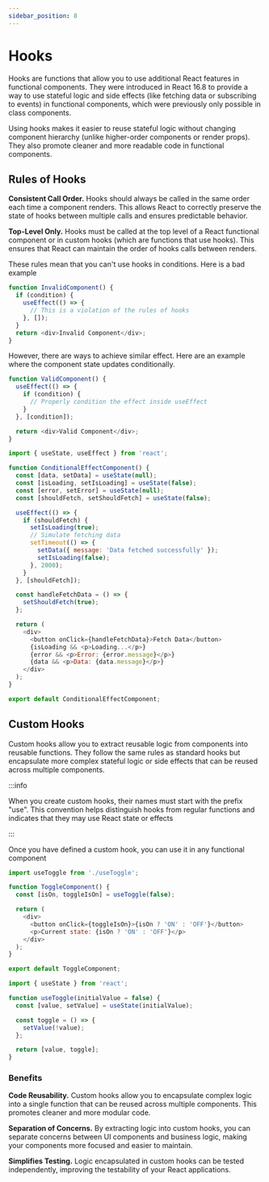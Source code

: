 ```yaml
---
sidebar_position: 8
---
```



# Hooks

Hooks are functions that allow you to use additional React features in
functional components. They were introduced in React 16.8 to provide a way to
use stateful logic and side effects (like fetching data or subscribing to
events) in functional components, which were previously only possible in class
components.

Using hooks makes it easier to reuse stateful logic without changing component
hierarchy (unlike higher-order components or render props). They also promote
cleaner and more readable code in functional components.

## Rules of Hooks

**Consistent Call Order.** Hooks should always be called in the same order each
time a component renders. This allows React to correctly preserve the state of
hooks between multiple calls and ensures predictable behavior.

**Top-Level Only.** Hooks must be called at the top level of a React functional
component or in custom hooks (which are functions that use hooks). This ensures
that React can maintain the order of hooks calls between renders.

These rules mean that you can't use hooks in conditions. Here is a bad example

```javascript
function InvalidComponent() {
  if (condition) {
    useEffect(() => {
      // This is a violation of the rules of hooks
    }, []);
  }
  return <div>Invalid Component</div>;
}
```

However, there are ways to achieve similar effect. Here are an example where the
component state updates conditionally.

```javascript
function ValidComponent() {
  useEffect(() => {
    if (condition) {
      // Properly condition the effect inside useEffect
    }
  }, [condition]);

  return <div>Valid Component</div>;
}
```

```javascript
import { useState, useEffect } from 'react';

function ConditionalEffectComponent() {
  const [data, setData] = useState(null);
  const [isLoading, setIsLoading] = useState(false);
  const [error, setError] = useState(null);
  const [shouldFetch, setShouldFetch] = useState(false);

  useEffect(() => {
    if (shouldFetch) {
      setIsLoading(true);
      // Simulate fetching data
      setTimeout(() => {
        setData({ message: 'Data fetched successfully' });
        setIsLoading(false);
      }, 2000);
    }
  }, [shouldFetch]);

  const handleFetchData = () => {
    setShouldFetch(true);
  };

  return (
    <div>
      <button onClick={handleFetchData}>Fetch Data</button>
      {isLoading && <p>Loading...</p>}
      {error && <p>Error: {error.message}</p>}
      {data && <p>Data: {data.message}</p>}
    </div>
  );
}

export default ConditionalEffectComponent;
```

## Custom Hooks

Custom hooks allow you to extract reusable logic from components into reusable
functions. They follow the same rules as standard hooks but encapsulate more
complex stateful logic or side effects that can be reused across multiple
components.

:::info

When you create custom hooks, their names must start with the prefix "use". This
convention helps distinguish hooks from regular functions and indicates that
they may use React state or effects

:::

Once you have defined a custom hook, you can use it in any functional component

<Tabs>

  <TabItem value="ToggleComponent.jsx" label="ToggleComponent.jsx" default>

```javascript
import useToggle from './useToggle';

function ToggleComponent() {
  const [isOn, toggleIsOn] = useToggle(false);

  return (
    <div>
      <button onClick={toggleIsOn}>{isOn ? 'ON' : 'OFF'}</button>
      <p>Current state: {isOn ? 'ON' : 'OFF'}</p>
    </div>
  );
}

export default ToggleComponent;
```

</TabItem>

  <TabItem value="useToggle.js" label="useToggle.js">

```javascript
import { useState } from 'react';

function useToggle(initialValue = false) {
  const [value, setValue] = useState(initialValue);

  const toggle = () => {
    setValue(!value);
  };

  return [value, toggle];
}
```

</TabItem>

</Tabs>

### Benefits

**Code Reusability.** Custom hooks allow you to encapsulate complex logic into a
single function that can be reused across multiple components. This promotes
cleaner and more modular code.

**Separation of Concerns.** By extracting logic into custom hooks, you can
separate concerns between UI components and business logic, making your
components more focused and easier to maintain.

**Simplifies Testing.** Logic encapsulated in custom hooks can be tested
independently, improving the testability of your React applications.
